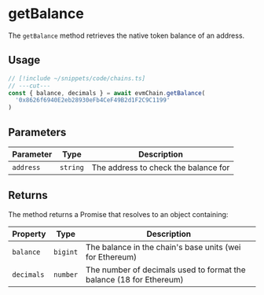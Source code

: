 # getBalance

The `getBalance` method retrieves the native token balance of an address.

## Usage

```ts twoslash
// [!include ~/snippets/code/chains.ts]
// ---cut---
const { balance, decimals } = await evmChain.getBalance(
  '0x8626f6940E2eb28930eFb4CeF49B2d1F2C9C1199'
)
```

## Parameters

| Parameter | Type     | Description                          |
| --------- | -------- | ------------------------------------ |
| `address` | `string` | The address to check the balance for |

## Returns

The method returns a Promise that resolves to an object containing:

| Property   | Type     | Description                                                         |
| ---------- | -------- | ------------------------------------------------------------------- |
| `balance`  | `bigint` | The balance in the chain's base units (wei for Ethereum)            |
| `decimals` | `number` | The number of decimals used to format the balance (18 for Ethereum) |
